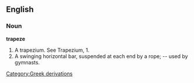 ==English==

===Noun===

'''trapeze'''

#A trapezium. See Trapezium, 1.
#A swinging horizontal bar, suspended at each end by a rope; -- used by gymnasts.
[[Category:Greek derivations]]